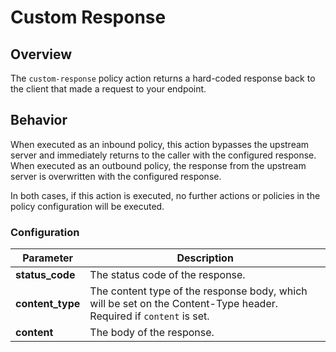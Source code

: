 # Custom Response

## Overview

The `custom-response` policy action returns a hard-coded response back to the client that made a request to your endpoint.

## Behavior

When executed as an inbound policy, this action bypasses the upstream server and immediately returns to the caller with
the configured response. When executed as an outbound policy, the response from the upstream server is overwritten with the
configured response.

In both cases, if this action is executed, no further actions or policies in the policy configuration will be executed.

### Configuration

| Parameter        | Description                                                                                                        |
| ---------------- | ------------------------------------------------------------------------------------------------------------------ |
| **status_code**  | The status code of the response.                                                                                   |
| **content_type** | The content type of the response body, which will be set on the Content-Type header. Required if `content` is set. |
| **content**      | The body of the response.                                                                                          |
